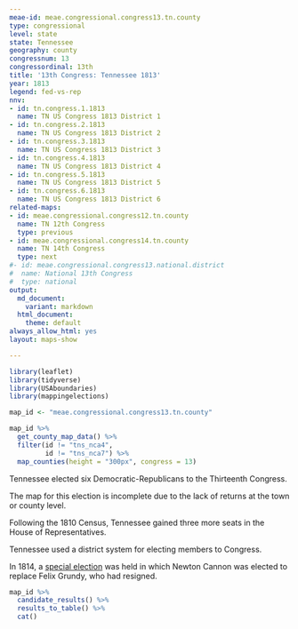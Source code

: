 ```yaml
---
meae-id: meae.congressional.congress13.tn.county
type: congressional
level: state
state: Tennessee
geography: county
congressnum: 13
congressordinal: 13th
title: '13th Congress: Tennessee 1813'
year: 1813
legend: fed-vs-rep
nnv:
- id: tn.congress.1.1813
  name: TN US Congress 1813 District 1
- id: tn.congress.2.1813
  name: TN US Congress 1813 District 2
- id: tn.congress.3.1813
  name: TN US Congress 1813 District 3
- id: tn.congress.4.1813
  name: TN US Congress 1813 District 4
- id: tn.congress.5.1813
  name: TN US Congress 1813 District 5
- id: tn.congress.6.1813
  name: TN US Congress 1813 District 6
related-maps:
- id: meae.congressional.congress12.tn.county
  name: TN 12th Congress
  type: previous
- id: meae.congressional.congress14.tn.county
  name: TN 14th Congress
  type: next
#- id: meae.congressional.congress13.national.district
#  name: National 13th Congress
#  type: national
output:
  md_document:
    variant: markdown
  html_document:
    theme: default
always_allow_html: yes
layout: maps-show

---
```


```r
library(leaflet)
library(tidyverse)
library(USAboundaries)
library(mappingelections)

map_id <- "meae.congressional.congress13.tn.county"
```

<div class="map">

```r
map_id %>%
  get_county_map_data() %>% 
  filter(id != "tns_nca4",
         id != "tns_nca7") %>% 
  map_counties(height = "300px", congress = 13)
```

</div>

Tennessee elected six Democratic-Republicans to the Thirteenth Congress.

The map for this election is incomplete due to the lack of returns at the town or county level.

Following the 1810 Census, Tennessee gained three more seats in the House of Representatives.

Tennessee used a district system for electing members to Congress. 

In 1814, a [special election](https://elections.lib.tufts.edu/catalog/tufts:tn.special.congress.5.1814) was held in which Newton Cannon was elected to replace Felix Grundy, who had resigned. 

<div class="results-table">

```r
map_id %>%
  candidate_results() %>%
  results_to_table() %>%
  cat()
```

</div>
